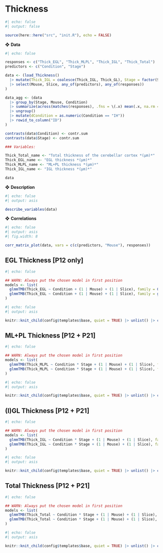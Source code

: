 # Thickness

```r
#| echo: false
#| output: false

source(here::here("src", "init.R"), echo = FALSE)
```

❖ **Data**

```r
#| echo: false

responses <- c("Thick_EGL", "Thick_MLPL", "Thick_IGL", "Thick_Total")
predictors <- c("Condition", "Stage")

data <- (load_Thickness()
  |> mutate(Thick_IGL = coalesce(Thick_IGL, Thick_GL), Stage = factor(Stage))
  |> select(Mouse, Slice, any_of(predictors), any_of(responses))
)

data_agg <- (data
  |> group_by(Stage, Mouse, Condition) 
  |> summarize(across(matches(responses), .fns = \(.x) mean(.x, na.rm = T))) 
  |> ungroup() 
  |> mutate(dCondition = as.numeric(Condition == "IH")) 
  |> rowid_to_column("ID")
)

contrasts(data$Condition) <- contr.sum
contrasts(data$Stage) <- contr.sum

### Variables:

Thick_Total_name <- "Total thickness of the cerebellar cortex *(µm)*"
Thick_EGL_name <- "EGL thickness *(µm)*"
Thick_MLPL_name <- "ML+PL thickness *(µm)*"
Thick_IGL_name <- "IGL thickness *(µm)*"

data
```

❖ **Description**

```r
#| echo: false
#| output: asis

describe_variables(data)
```

❖ **Correlations**

```r
#| echo: false
#| output: asis
#| fig.width: 8

corr_matrix_plot(data, vars = c(c(predictors, "Mouse"), responses))
```


## EGL Thickness [P12 only]

```r
#| echo: false

## WARN: Always put the chosen model in first position
models <- list(
  glmmTMB(Thick_EGL ~ Condition + (1 | Mouse) + (1 | Slice), family = Gamma("log"), data = data, REML = TRUE), 
  glmmTMB(Thick_EGL ~ Condition + (1 | Mouse) + (1 | Slice), family = gaussian("log"), data = data, REML = TRUE)
)
```

```r
#| echo: false
#| output: asis

knitr::knit_child(config$templates$base, quiet = TRUE) |> unlist() |> cat(sep = '\n')
```


## ML+PL Thickness [P12 + P21]

```r
#| echo: false

## WARN: Always put the chosen model in first position
models <- list(
  glmmTMB(Thick_MLPL ~ Condition * Stage + (1 | Mouse) + (1 | Slice), family = Gamma("log"), data = data, REML = TRUE), 
  glmmTMB(Thick_MLPL ~ Condition * Stage + (1 | Mouse) + (1 | Slice), family = gaussian("log"), data = data, REML = TRUE)
)
```

```r
#| echo: false
#| output: asis

knitr::knit_child(config$templates$base, quiet = TRUE) |> unlist() |> cat(sep = '\n')
```


## (I)GL Thickness [P12 + P21]

```r
#| echo: false

## WARN: Always put the chosen model in first position
models <- list(
  glmmTMB(Thick_IGL ~ Condition * Stage + (1 | Mouse) + (1 | Slice), family = Gamma("log"), data = data, REML = TRUE), 
  glmmTMB(Thick_IGL ~ Condition * Stage + (1 | Mouse) + (1 | Slice), family = gaussian("log"), data = data, REML = TRUE)
)
```

```r
#| echo: false
#| output: asis

knitr::knit_child(config$templates$base, quiet = TRUE) |> unlist() |> cat(sep = '\n')
```

## Total Thickness [P12 + P21]

```r
#| echo: false

## WARN: Always put the chosen model in first position
models <- list(
  glmmTMB(Thick_Total ~ Condition * Stage + (1 | Mouse) + (1 | Slice), family = Gamma("log"), data = data, REML = TRUE), 
  glmmTMB(Thick_Total ~ Condition * Stage + (1 | Mouse) + (1 | Slice), family = gaussian("log"), data = data, REML = TRUE)
)
```

```r
#| echo: false
#| output: asis

knitr::knit_child(config$templates$base, quiet = TRUE) |> unlist() |> cat(sep = '\n')
```

